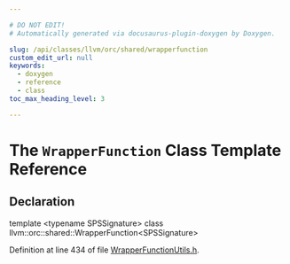```yaml
---

# DO NOT EDIT!
# Automatically generated via docusaurus-plugin-doxygen by Doxygen.

slug: /api/classes/llvm/orc/shared/wrapperfunction
custom_edit_url: null
keywords:
  - doxygen
  - reference
  - class
toc_max_heading_level: 3

---
```





# The `WrapperFunction` Class Template Reference

<DoxygenPage pluginConfig={pluginConfig}>



## Declaration

<CodeBlock>template &lt;typename SPSSignature&gt;
class llvm::orc::shared::WrapperFunction&lt;SPSSignature&gt;</CodeBlock>


Definition at line 434 of file <a href="/docs/api/files/include/include/llvm/include/llvm/executionengine/include/llvm/executionengine/orc/include/llvm/executionengine/orc/shared/wrapperfunctionutils-h">WrapperFunctionUtils.h</a>.

</DoxygenPage>
